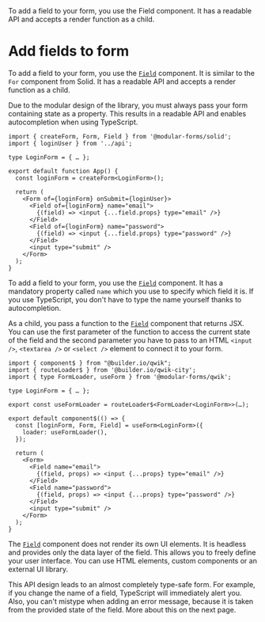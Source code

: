 
<Title>Add fields to form</Title>
<Description>
  To add a field to your form, you use the Field component. It has a readable
  API and accepts a render function as a child.
</Description>

# Add fields to form

<Solid block>

To add a field to your form, you use the <A href="/api/Field">`Field`</A> component. It is similar to the `For` component from Solid. It has a readable API and accepts a render function as a child.

Due to the modular design of the library, you must always pass your form containing state as a property. This results in a readable API and enables autocompletion when using TypeScript.

```tsx
import { createForm, Form, Field } from '@modular-forms/solid';
import { loginUser } from '../api';

type LoginForm = { … };

export default function App() {
  const loginForm = createForm<LoginForm>();

  return (
    <Form of={loginForm} onSubmit={loginUser}>
      <Field of={loginForm} name="email">
        {(field) => <input {...field.props} type="email" />}
      </Field>
      <Field of={loginForm} name="password">
        {(field) => <input {...field.props} type="password" />}
      </Field>
      <input type="submit" />
    </Form>
  );
}
```

</Solid>

<Qwik block>

To add a field to your form, you use the <A href="/api/Field">`Field`</A> component. It has a mandatory property called `name` which you use to specify which field it is. If you use TypeScript, you don't have to type the name yourself thanks to autocompletion.

As a child, you pass a function to the <A href="/api/Field">`Field`</A> component that returns JSX. You can use the first parameter of the function to access the current state of the field and the second parameter you have to pass to an HTML `<input />`, `<textarea />` or `<select />` element to connect it to your form.

```tsx
import { component$ } from "@builder.io/qwik";
import { routeLoader$ } from '@builder.io/qwik-city';
import { type FormLoader, useForm } from '@modular-forms/qwik';

type LoginForm = { … };

export const useFormLoader = routeLoader$<FormLoader<LoginForm>>(…);

export default component$(() => {
  const [loginForm, Form, Field] = useForm<LoginForm>({
    loader: useFormLoader(),
  });

  return (
    <Form>
      <Field name="email">
        {(field, props) => <input {...props} type="email" />}
      </Field>
      <Field name="password">
        {(field, props) => <input {...props} type="password" />}
      </Field>
      <input type="submit" />
    </Form>
  );
}
```

</Qwik>

The <A href="/api/Field">`Field`</A> component does not render its own UI elements. It is headless and provides only the data layer of the field. This allows you to freely define your user interface. You can use HTML elements, custom components or an external UI library.

This API design leads to an almost completely type-safe form. For example, if you change the name of a field, TypeScript will immediately alert you. Also, you can't mistype when adding an error message, because it is taken from the provided state of the field. More about this on the next page.
